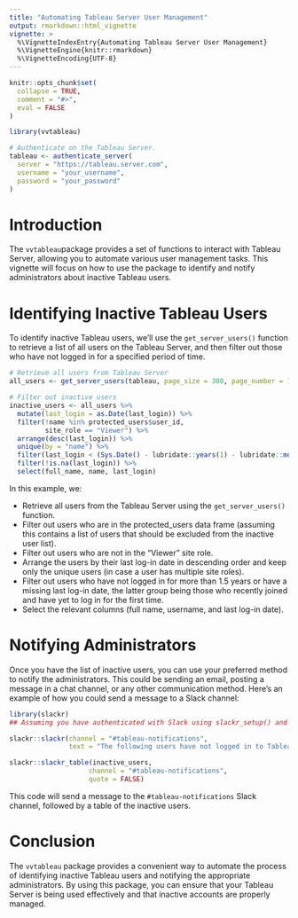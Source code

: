 ```yaml
---
title: "Automating Tableau Server User Management"
output: rmarkdown::html_vignette
vignette: >
  %\VignetteIndexEntry{Automating Tableau Server User Management}
  %\VignetteEngine{knitr::rmarkdown}
  %\VignetteEncoding{UTF-8}
---
```


```r
knitr::opts_chunk$set(
  collapse = TRUE,
  comment = "#>",
  eval = FALSE
)
```

```r
library(vvtableau)

# Authenticate on the Tableau Server.
tableau <- authenticate_server(
  server = "https://tableau.server.com",
  username = "your_username",
  password = "your_password"
)


```


# Introduction
The `vvtableau `package provides a set of functions to interact with Tableau Server, allowing you to automate various user management tasks. This vignette will focus on how to use the package to identify and notify administrators about inactive Tableau users.


# Identifying Inactive Tableau Users
To identify inactive Tableau users, we'll use the `get_server_users()` function to retrieve a list of all users on the Tableau Server, and then filter out those who have not logged in for a specified period of time.

```r

# Retrieve all users from Tableau Server
all_users <- get_server_users(tableau, page_size = 300, page_number = 1)

# Filter out inactive users
inactive_users <- all_users %>%
  mutate(last_login = as.Date(last_login)) %>%
  filter(!name %in% protected_users$user_id,
         site_role == "Viewer") %>%
  arrange(desc(last_login)) %>%
  unique(by = "name") %>%
  filter(last_login < (Sys.Date() - lubridate::years(1) - lubridate::months(6)) | is.na(last_login)) %>%
  filter(!is.na(last_login)) %>%
  select(full_name, name, last_login)

```


In this example, we:

- Retrieve all users from the Tableau Server using the `get_server_users()` function.
- Filter out users who are in the protected_users data frame (assuming this contains a list of users that should be excluded from the inactive user list).
- Filter out users who are not in the "Viewer" site role.
- Arrange the users by their last log-in date in descending order and keep only the unique users (in case a user has multiple site roles).
- Filter out users who have not logged in for more than 1.5 years or have a missing last log-in date, the latter group being those who recently joined and have yet to log in for the first time.
- Select the relevant columns (full name, username, and last log-in date).

# Notifying Administrators

Once you have the list of inactive users, you can use your preferred method to notify the administrators. This could be sending an email, posting a message in a chat channel, or any other communication method. Here's an example of how you could send a message to a Slack channel:


```r


library(slackr)
## Assuming you have authenticated with Slack using slackr_setup() and have access to the channel.

slackr::slackr(channel = "#tableau-notifications",
               text = "The following users have not logged in to Tableau Server for more than 1.5 years:")

slackr::slackr_table(inactive_users,
                    channel = "#tableau-notifications",
                    quote = FALSE)

```


This code will send a message to the `#tableau-notifications` Slack channel, followed by a table of the inactive users.

# Conclusion
The `vvtableau` package provides a convenient way to automate the process of identifying inactive Tableau users and notifying the appropriate administrators. By using this package, you can ensure that your Tableau Server is being used effectively and that inactive accounts are properly managed.
